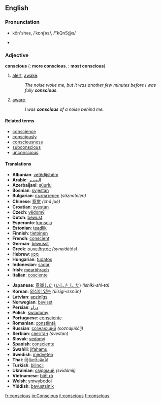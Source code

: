 ==English==

===Pronunciation===
*kŏn'shəs, /ˈkɒnʃəs/, /"kQnS@s/

*{{audio|en-us-conscious.ogg|Audio (US)}}

===Adjective===
'''conscious'''  ({{compar}}: '''more conscious''', {{superl}}: '''most conscious''')

# [[alert]], [[awake]].
#:''The noise woke me, but it was another few minutes before I was fully '''conscious'''.''
# [[aware]].
#:''I was '''conscious''' of a noise behind me.''

====Related terms====
*[[conscience]]
*[[consciously]]
*[[consciousness]]
*[[subconscious]]
*[[unconscious]]

====Translations====
{{top}}
*'''Albanian''': [[vetëdijshëm]]
*'''Arabic''': [[الضمير]]
*'''Azerbaijani''': [[şüurlu]]
*'''Bosnian''': [[svjestan]]
*'''Bulgarian''': [[съзнателен]] ''(săznatelen)''
*'''Chinese''': [[察觉]] ''(chá jué)''
*'''Croatian''': [[svestan]]
*'''Czech''': [[vědomý]]
*'''Dutch''': [[bewust]]
*'''Esperanto''': [[konscia]]
*'''Estonian''': [[teadlik]]
*'''Finnish''': [[tietoinen]]
*'''French''': [[conscient]]
*'''German''': [[bewusst]]
*'''Greek''': [[συνειδητός]] ''(syneidētós)''
*'''Hebrew''': [[מְכֻוָּן]]
*'''Hungarian''': [[tudatos]]
*'''Indonesian''': [[sadar]]
*'''Irish''': [[mearbhrach]]
*'''Italian''': [[cosciente]]
{{mid}}
*'''Japanese''': [[意識した]] ([[いしき し た]]) ''(ishiki-shi-ta)''
*'''Korean''': [[의식이 있는]] ''(ŭisigi-issnŭn)''
*'''Latvian''': [[apzinīgs]]
*'''Norwegian''': [[bevisst]]
*'''Persian''': [[ﺩﺭﺍﻭ]]
*'''Polish''': [[świadomy]]
*'''Portuguese''': [[consciente]]
*'''Romanian''': [[conştiinţă]]
*'''Russian''': [[сознающий]] ''(soznajúščij)''
*'''Serbian''': [[свестан]] ''(svestan)''
*'''Slovak''': [[vedomý]]
*'''Spanish''': [[consciente]]
*'''Swahili''': [[jifahamu]]
*'''Swedish''': [[medveten]]
*'''Thai''': [[ที่รู้สึกหรือคิดได้]]
*'''Turkish''': [[bilinçli]]
*'''Ukrainian''': [[свідомий]] ''(svidómij)''
*'''Vietnamese''': [[biết rõ]]
*'''Welsh''': [[ymwybodol]]
*'''Yiddish''': [[bavustsinik]]
{{bottom}}

[[fr:conscious]]
[[io:Conscious]]
[[it:conscious]]
[[fi:conscious]]